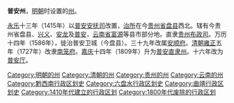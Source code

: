 '''普安州'''，[[明朝|明朝]]时设置的[[州|州]]。

[[永乐_(明朝)|永乐]]十三年（1415年）以[[普安安抚司|普安安抚司]]改置，[[治所|治所]]在今[[贵州省|贵州省]][[盘县|盘县]]西北。辖有今贵州省盘县、[[兴义市|兴义]]、[[安龙县|安龙]]及[[普安县|普安]]，[[云南省|云南省]][[富源县|富源]]等县市部分地。直隶[[贵州布政司|贵州布政司]]。万历十四年（1586年），徙治普安卫城（今盘县）。三十九年改属[[安顺府|安顺府]]。[[清朝|清朝]][[雍正|雍正]]五年（1727年）改隶[[南笼府|南笼府]]。[[嘉庆|嘉庆]]十四年（1809年）升为[[普安直隶州|普安直隶州]]。十六年改为[[普安厅|普安厅]]。 

{{DEFAULTSORT:P}}
[[Category:明朝的州|Category:明朝的州]]
[[Category:清朝的州|Category:清朝的州]]
[[Category:贵州的州|Category:贵州的州]]
[[Category:云南的州|Category:云南的州]]
[[Category:黔西南行政区划史|Category:黔西南行政区划史]]
[[Category:六盘水行政区划史|Category:六盘水行政区划史]]
[[Category:曲靖行政区划史|Category:曲靖行政区划史]]
[[Category:1410年代建立的行政区划|Category:1410年代建立的行政区划]]
[[Category:1800年代废除的行政区划|Category:1800年代废除的行政区划]]